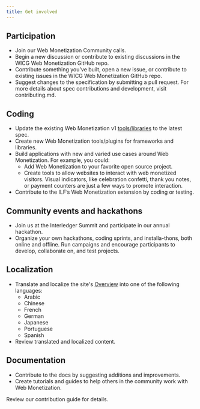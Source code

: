 ```yaml
---
title: Get involved
---
```



## Participation

- Join our <LinkOut href="https://calendar.google.com/calendar/u/0/r/eventedit/copy/c2dyMjY4M2k1dXRrcjZkYW05Mmo3c2xzZm1fMjAyNDA1MDlUMTMwMDAwWiBjX2NqMDI3Z21oc3VqazkxZXZpMjRkOXB2bXQ0QGc/bWVsaXNzYUBpbnRlcmxlZGdlci5vcmc?scp=ALL">Web Monetization Community calls</LinkOut>.
- Begin a <LinkOut href="https://github.com/WICG/webmonetization/discussions">new discussion or contribute to existing discussions</LinkOut> in the WICG Web Monetization GitHub repo.
- <LinkOut href='https://github.com/WICG/webmonetization/issues'>Contribute</LinkOut> something you’ve built, open a new issue, or contribute to existing issues in the WICG Web Monetization GitHub repo.
- Suggest changes to the <LinkOut href="https://webmonetization.org/specification/">specification</LinkOut> by submitting a pull request. For more details about spec contributions and development, visit <LinkOut href="https://github.com/WICG/webmonetization/blob/main/CONTRIBUTING.md">contributing.md</LinkOut>.

## Coding

- Update the existing Web Monetization v1 [tools/libraries](/developers/libraries/) to the latest spec.
- Create new Web Monetization tools/plugins for frameworks and libraries.
- Build applications with new and varied use cases around Web Monetization. For example, you could:
  - Add Web Monetization to your favorite open source project.
  - Create tools to allow websites to interact with web monetized visitors. Visual indicators, like celebration confetti, thank you notes, or payment counters are just a few ways to promote interaction.
- <LinkOut href='https://github.com/interledger/web-monetization-extension'>Contribute</LinkOut> to the ILF’s Web Monetization extension by coding or testing.

## Community events and hackathons

- Join us at the <LinkOut href="https://interledger.org/summit">Interledger Summit</LinkOut> and participate in our annual hackathon.
- Organize your own hackathons, coding sprints, and installa-thons, both online and offline. Run campaigns and encourage participants to develop, collaborate on, and test projects.

## Localization

- <LinkOut href='https://github.com/WICG/webmonetization?tab=readme-ov-file#localizationinternationalization'>Translate and localize</LinkOut> the site's [Overview](/docs/) into one of the following languages:
  * Arabic 
  * Chinese 
  * French 
  * German 
  * Japanese 
  * Portuguese 
  * Spanish
- Review translated and localized content.

## Documentation

- Contribute to the docs by suggesting additions and improvements.
- Create tutorials and guides to help others in the community work with Web Monetization.

Review our <LinkOut href="https://github.com/WICG/webmonetization?tab=readme-ov-file#contribute">contribution guide</LinkOut> for details.